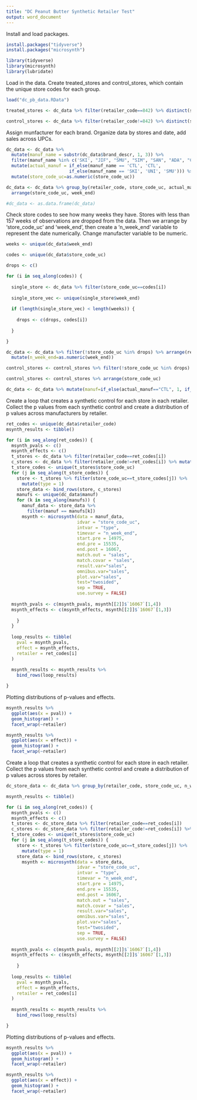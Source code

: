 ---
title: "DC Peanut Butter Synthetic Retailer Test"
output: word_document
---

Install and load packages. 
```{r}
install.packages("tidyverse")
install.packages("microsynth")

library(tidyverse)
library(microsynth)
library(lubridate)
```

Load in the data. Create treated_stores and control_stores, which contain the unique store codes for each group. 
```{r}
load("dc_pb_data.RData")

treated_stores <- dc_data %>% filter(retailer_code==842) %>% distinct(store_code_uc)

control_stores <- dc_data %>% filter(retailer_code!=842) %>% distinct(store_code_uc)
```

Assign munfacturer for each brand. Organize data by stores and date, add sales across UPCs.  
```{r}
dc_data <- dc_data %>%
  mutate(manuf_name = substr(dc_data$brand_descr, 1, 3)) %>%
  filter(manuf_name %in% c('SKI', "JIF", "SMU", "SIM", "SAN", "ADA", "CTL")) %>%
  mutate(actual_manuf = if_else(manuf_name == 'CTL', 'CTL',
                        if_else(manuf_name == 'SKI', 'UNI', 'SMU'))) %>%
  mutate(store_code_uc=as.numeric(store_code_uc))

dc_data <- dc_data %>% group_by(retailer_code, store_code_uc, actual_manuf, week_end) %>% summarize(sales=sum(sales)) %>%
  arrange(store_code_uc, week_end) 

#dc_data <- as.data.frame(dc_data)
```

Check store codes to see how many weeks they have. Stores with less than 157 weeks of observations are dropped
from the data. Then we arrange by 'store_code_uc' and 'week_end', then create a 'n_week_end' variable to represent
the date numerically. Change manufacter variable to be numeric. 
```{r}
weeks <- unique(dc_data$week_end)

codes <- unique(dc_data$store_code_uc)

drops <- c()

for (i in seq_along(codes)) {
  
  single_store <- dc_data %>% filter(store_code_uc==codes[i])
  
  single_store_vec <- unique(single_store$week_end)
  
  if (length(single_store_vec) < length(weeks)) {
    
    drops <- c(drops, codes[i])
    
  }

}

dc_data <- dc_data %>% filter(!store_code_uc %in% drops) %>% arrange(retailer_code, store_code_uc, week_end) %>%
  mutate(n_week_end=as.numeric(week_end))

control_stores <- control_stores %>% filter(!store_code_uc %in% drops) 

control_stores <- control_stores %>% arrange(store_code_uc)

dc_data <- dc_data %>% mutate(manuf=if_else(actual_manuf=="CTL", 1, if_else(actual_manuf=="SMU", 2, 3)))
```

Create a loop that creates a synthetic control for each store in each retailer. Collect the p values from each synthetic control and create a distribution of p values across manufacturers by retailer. 
```{r}
ret_codes <- unique(dc_data$retailer_code)
msynth_results <- tibble()

for (i in seq_along(ret_codes)) {
  msynth_pvals <- c()
  msynth_effects <- c()
  t_stores <- dc_data %>% filter(retailer_code==ret_codes[i]) 
  c_stores <- dc_data %>% filter(retailer_code!=ret_codes[i]) %>% mutate(type=0) 
  t_store_codes <- unique(t_stores$store_code_uc)
  for (j in seq_along(t_store_codes)) {
    store <- t_stores %>% filter(store_code_uc==t_store_codes[j]) %>% 
      mutate(type = 1)
    store_data <- bind_rows(store, c_stores)
    manufs <- unique(dc_data$manuf)
    for (k in seq_along(manufs)) {
      manuf_data <- store_data %>%
        filter(manuf == manufs[k])
      msynth <- microsynth(data = manuf_data,
                           idvar = "store_code_uc",
                           intvar = "type",
                           timevar = "n_week_end",
                           start.pre = 14975, 
                           end.pre = 15535, 
                           end.post = 16067,
                           match.out = "sales",
                           match.covar = "sales",
                           result.var="sales", 
                           omnibus.var="sales", 
                           plot.var="sales",
                           test="twosided", 
                           sep = TRUE,
                           use.survey = FALSE)
  
  msynth_pvals <- c(msynth_pvals, msynth[[2]]$`16067`[1,4])
  msynth_effects <- c(msynth_effects, msynth[[2]]$`16067`[1,3])
  
    }
  }
  
  loop_results <- tibble(
    pval = msynth_pvals,
    effect = msynth_effects,
    retailer = ret_codes[i]
  )
  
  msynth_results <- msynth_results %>%
    bind_rows(loop_results)

}
```

Plotting distributions of p-values and effects.
```{r}
msynth_results %>%
  ggplot(aes(x = pval)) +
  geom_histogram() +
  facet_wrap(~retailer)
```


```{r}
msynth_results %>%
  ggplot(aes(x = effect)) +
  geom_histogram() +
  facet_wrap(~retailer)
```

Create a loop that creates a synthetic control for each store in each retailer. Collect the p values from each synthetic control and create a distribution of p values across stores by retailer. 
```{r}
dc_store_data <- dc_data %>% group_by(retailer_code, store_code_uc, n_week_end) %>% summarise(sales=sum(sales))

msynth_results <- tibble()

for (i in seq_along(ret_codes)) {
  msynth_pvals <- c()
  msynth_effects <- c()
  t_stores <- dc_store_data %>% filter(retailer_code==ret_codes[i]) 
  c_stores <- dc_store_data %>% filter(retailer_code!=ret_codes[i]) %>% mutate(type=0) 
  t_store_codes <- unique(t_stores$store_code_uc)
  for (j in seq_along(t_store_codes)) {
    store <- t_stores %>% filter(store_code_uc==t_store_codes[j]) %>% 
      mutate(type = 1)
    store_data <- bind_rows(store, c_stores)
      msynth <- microsynth(data = store_data,
                           idvar = "store_code_uc",
                           intvar = "type",
                           timevar = "n_week_end",
                           start.pre = 14975, 
                           end.pre = 15535, 
                           end.post = 16067,
                           match.out = "sales",
                           match.covar = "sales",
                           result.var="sales", 
                           omnibus.var="sales", 
                           plot.var="sales",
                           test="twosided", 
                           sep = TRUE,
                           use.survey = FALSE)
  
  msynth_pvals <- c(msynth_pvals, msynth[[2]]$`16067`[1,4])
  msynth_effects <- c(msynth_effects, msynth[[2]]$`16067`[1,3])
  
    }
  
  loop_results <- tibble(
    pval = msynth_pvals,
    effect = msynth_effects,
    retailer = ret_codes[i]
  )
  
  msynth_results <- msynth_results %>%
    bind_rows(loop_results)

}
```

Plotting distributions of p-values and effects.
```{r}
msynth_results %>%
  ggplot(aes(x = pval)) +
  geom_histogram() +
  facet_wrap(~retailer)
```

```{r}
msynth_results %>%
  ggplot(aes(x = effect)) +
  geom_histogram() +
  facet_wrap(~retailer)
```













